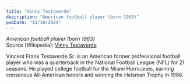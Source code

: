 ```yaml
---
title: "Vinny Testaverde"
description: "American football player (born 1963)"
pubDate: "11/10/2024"
---
```


*American football player (born 1963)*  
Source (Wikipedia): [Vinny Testaverde][1]

Vincent Frank Testaverde Sr. is an American former professional football player who was a quarterback in the National Football League (NFL) for 21 seasons. He played college football for the Miami Hurricanes, earning consensus All-American honors and winning the Heisman Trophy in 1986.

[1]: https://en.wikipedia.org/wiki/Vinny_Testaverde
